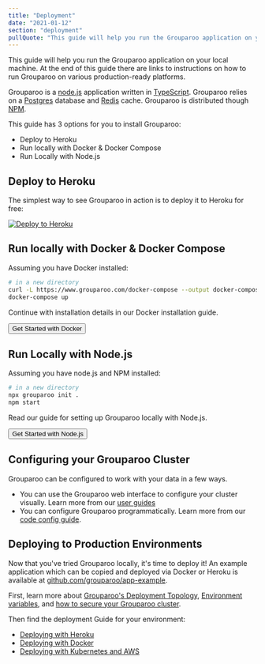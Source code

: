 ```yaml
---
title: "Deployment"
date: "2021-01-12"
section: "deployment"
pullQuote: "This guide will help you run the Grouparoo application on your local machine. At the end of this guide there are links to instructions on how to run Grouparoo on various production-ready platforms."
---
```


This guide will help you run the Grouparoo application on your local machine. At the end of this guide there are links to instructions on how to run Grouparoo on various production-ready platforms.

Grouparoo is a [node.js](https://nodejs.org/) application written in [TypeScript](https://www.typescriptlang.org/). Grouparoo relies on a [Postgres](https://www.postgresql.org) database and [Redis](https://redis.io) cache. Grouparoo is distributed though [NPM](https://www.npmjs.com).

This guide has 3 options for you to install Grouparoo:

- Deploy to Heroku
- Run locally with Docker & Docker Compose
- Run Locally with Node.js

## Deploy to Heroku

The simplest way to see Grouparoo in action is to deploy it to Heroku for free:

[![Deploy to Heroku](https://www.herokucdn.com/deploy/button.svg)](https://heroku.com/deploy?template=https://github.com/grouparoo/app-example)

## Run locally with Docker & Docker Compose

Assuming you have Docker installed:

```bash
# in a new directory
curl -L https://www.grouparoo.com/docker-compose --output docker-compose.yml
docker-compose up
```

Continue with installation details in our Docker installation guide.

<Button variant="outline-primary" href="/docs/deployment/docker">
  Get Started with Docker
</Button>

## Run Locally with Node.js

Assuming you have node.js and NPM installed:

```bash
# in a new directory
npx grouparoo init .
npm start
```

Read our guide for setting up Grouparoo locally with Node.js.

<Button variant="outline-primary" href="/docs/deployment/node">
  Get Started with Node.js
</Button>

## Configuring your Grouparoo Cluster

Grouparoo can be configured to work with your data in a few ways.

- You can use the Grouparoo web interface to configure your cluster visually. Learn more from our [user guides](/docs/guides)
- You can configure Grouparoo programmatically. Learn more from our [code config guide](/docs/deployment/code-config).

## Deploying to Production Environments

Now that you've tried Grouparoo locally, it's time to deploy it! An example application which can be copied and deployed via Docker or Heroku is available at [github.com/grouparoo/app-example](https://github.com/grouparoo/app-example).

First, learn more about [Grouparoo's Deployment Topology](/docs/deployment/topology), [Environment variables](/docs/deployment/environment), and [how to secure your Grouparoo cluster](/docs/deployment/security).

Then find the deployment Guide for your environment:

- [Deploying with Heroku](/docs/deployment/heroku)
- [Deploying with Docker](/docs/deployment/docker)
- [Deploying with Kubernetes and AWS](/docs/deployment/aws-and-k8s.md)

